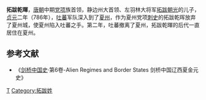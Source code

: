 '''拓跋乾暉'''，[[唐朝|唐朝]]中期[[党项|党项]]族首领，静边州大首领、左羽林大将军[[拓跋朝光|拓跋朝光]]的儿子，[[貞元_(唐朝)|贞元]]二年（786年），[[吐蕃|吐蕃]]军队深入到了[[夏州|夏州]]，作为夏州党项[[刺史|刺史]]的拓跋乾晖放弃了夏州城，使夏州陷入吐蕃之手。第二年，吐蕃撤离了夏州，拓跋乾暉的后代一直居住在夏州。
==参考文献==
*《[[剑桥中国史|剑桥中国史]]·第6卷-Alien Regimes and Border States 剑桥中国辽西夏金元史》

[[Category:唐朝党项首领|T]]
[[Category:拓跋姓|Category:拓跋姓]]